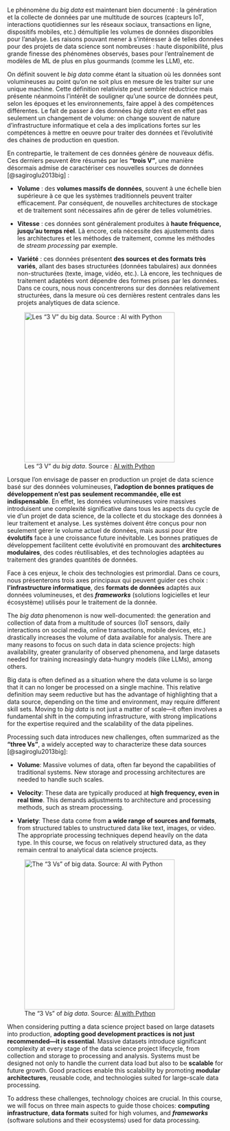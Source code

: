 :::: {.content-visible when-profile="fr"}

Le phénomène du *big data* est maintenant bien documenté : la génération et la collecte de données par une multitude de sources (capteurs IoT, interactions quotidiennes sur les réseaux sociaux, transactions en ligne, dispositifs mobiles, etc.) démultiplie les volumes de données disponibles pour l'analyse. Les raisons pouvant mener à s'intéresser à de telles données pour des projets de data science sont nombreuses : haute disponibilité, plus grande finesse des phénomènes observés, bases pour l'entraînement de modèles de ML de plus en plus gourmands (comme les LLM), etc.

On définit souvent le _big data_ comme étant la situation où les données sont volumineuses au point qu'on ne soit plus en mesure de les traiter sur une unique machine. Cette définition relativiste peut sembler réductrice mais présente néanmoins l'intérêt de souligner qu'une source de données peut, selon les époques et les environnements, faire appel à des compétences différentes. Le fait de passer à des données _big data_ n'est en effet pas seulement un changement de volume: on change souvent de nature d'infrastructure informatique et cela a des implications fortes sur les compétences à mettre en oeuvre pour traiter des données et l'évolutivité des chaines de production en question.

En contrepartie, le traitement de ces données génère de nouveaux défis. Ces derniers peuvent être résumés par les **"trois V"**, une manière désormais admise de caractériser ces nouvelles sources de données [@sagiroglu2013big] :

- **Volume** : des **volumes massifs de données**, souvent à une échelle bien supérieure à ce que les systèmes traditionnels peuvent traiter efficacement. Par conséquent, de nouvelles architectures de stockage et de traitement sont nécessaires afin de gérer de telles volumétries.

- **Vitesse** : ces données sont généralement produites à **haute fréquence, jusqu’au temps réel**. Là encore, cela nécessite des ajustements dans les architectures et les méthodes de traitement, comme les méthodes de *stream processing* par exemple.

- **Variété** : ces données présentent **des sources et des formats très variés**, allant des bases structurées (données tabulaires) aux données non-structurées (texte, image, vidéo, etc.). Là encore, les techniques de traitement adaptées vont dépendre des formes prises par les données. Dans ce cours, nous nous concentrerons sur des données relativement structurées, dans la mesure où ces dernières restent centrales dans les projets analytiques de data science.

![Les "3 V" du *big data*. Source : [AI with Python](https://www.packtpub.com/product/artificial-intelligence-with-python-second-edition/9781839219535)](/vvv.png){fig-align="center" height=350}

Lorsque l'on envisage de passer en production un projet de data science basé sur des données volumineuses, **l'adoption de bonnes pratiques de développement n'est pas seulement recommandée, elle est indispensable**. En effet, les données volumineuses voire massives introduisent une complexité significative dans tous les aspects du cycle de vie d'un projet de data science, de la collecte et du stockage des données à leur traitement et analyse. Les systèmes doivent être conçus pour non seulement gérer le volume actuel de données, mais aussi pour être **évolutifs** face à une croissance future inévitable. Les bonnes pratiques de développement facilitent cette évolutivité en promouvant des **architectures modulaires**, des codes réutilisables, et des technologies adaptées au traitement des grandes quantités de données.

Face à ces enjeux, le choix des technologies est primordial. Dans ce cours, nous présenterons trois axes principaux qui peuvent guider ces choix : **l'infrastructure informatique**, des **formats de données** adaptés aux données volumineuses, et des ***frameworks*** (solutions logicielles et leur écosystème) utilisés pour le traitement de la donnée.

::::

:::: {.content-visible when-profile="en"}

The *big data* phenomenon is now well-documented: the generation and collection of data from a multitude of sources (IoT sensors, daily interactions on social media, online transactions, mobile devices, etc.) drastically increases the volume of data available for analysis. There are many reasons to focus on such data in data science projects: high availability, greater granularity of observed phenomena, and large datasets needed for training increasingly data-hungry models (like LLMs), among others.

Big data is often defined as a situation where the data volume is so large that it can no longer be processed on a single machine. This relative definition may seem reductive but has the advantage of highlighting that a data source, depending on the time and environment, may require different skill sets. Moving to *big data* is not just a matter of scale—it often involves a fundamental shift in the computing infrastructure, with strong implications for the expertise required and the scalability of the data pipelines.

Processing such data introduces new challenges, often summarized as the **"three Vs"**, a widely accepted way to characterize these data sources [@sagiroglu2013big]:

- **Volume**: Massive volumes of data, often far beyond the capabilities of traditional systems. New storage and processing architectures are needed to handle such scales.

- **Velocity**: These data are typically produced at **high frequency, even in real time**. This demands adjustments to architecture and processing methods, such as stream processing.

- **Variety**: These data come from **a wide range of sources and formats**, from structured tables to unstructured data like text, images, or video. The appropriate processing techniques depend heavily on the data type. In this course, we focus on relatively structured data, as they remain central to analytical data science projects.

![The "3 Vs" of *big data*. Source: [AI with Python](https://www.packtpub.com/product/artificial-intelligence-with-python-second-edition/9781839219535)](/vvv.png){fig-align="center" height=350}

When considering putting a data science project based on large datasets into production, **adopting good development practices is not just recommended—it is essential**. Massive datasets introduce significant complexity at every stage of the data science project lifecycle, from collection and storage to processing and analysis. Systems must be designed not only to handle the current data load but also to be **scalable** for future growth. Good practices enable this scalability by promoting **modular architectures**, reusable code, and technologies suited for large-scale data processing.

To address these challenges, technology choices are crucial. In this course, we will focus on three main aspects to guide those choices: **computing infrastructure**, **data formats** suited for high volumes, and ***frameworks*** (software solutions and their ecosystems) used for data processing.

::::

